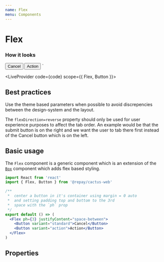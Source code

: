 ```yaml
---
name: Flex
menu: Components
---
```



# Flex

### How it looks

  <Button variant="standard">Cancel</Button>
  <Button variant="action">Action</Button>
</Flex>`

<LiveProvider code={code} scope={{ Flex, Button }}>
  <LiveEditor />
  <LiveError />
  <LivePreview />
</LiveProvider>

## Best practices

Use the theme based parameters when possible to avoid discrepencies between the design-system and the layout.

The `flexDirection=reverse` property should only be used for user experience purposes to affect the tab order. An example would be that the submit button is on the right and we want the user to tab there first instead of the Cancel button which is on the left.

## Basic usage

The `Flex` component is a generic component which is an extension of the [`Box`](../Box.md) component which adds flex based styling.

```jsx
import React from 'react'
import { Flex, Button } from '@repay/cactus-web'

/**
 *  center a button in it's container using margin = 0 auto
 *  and setting padding top and bottom to the 3rd
 *  space with the `ph` prop
 */
export default () => (
  <Flex ph={3} justifyContent="space-between">
    <Button variant="standard">Cancel</Button>
    <Button variant="action">Action</Button>
  </Flex>
)
```

## Properties

<PropsTable of={Flex} />

